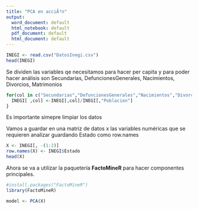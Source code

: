 ```yaml
---
title: "PCA en acciÃ³n"
output:
  word_document: default
  html_notebook: default
  pdf_document: default
  html_document: default
---
```




```r
INEGI <- read.csv("DatosInegi.csv")
head(INEGI)

```

Se dividen las variables qe necesitamos para hacer per capita y para poder hacer análisis son Secundarias, DefuncionesGenerales, Nacimientos, Divorcios, Matrimonios

```r

for(col in c("Secundarias","DefuncionesGenerales","Nacimientos","Divorcios","Matrimonios")){
  INEGI[ ,col] <-INEGI[,col]/INEGI[,"Poblacion"]
}

```
Es importante simepre limpiar los datos

Vamos a guardar en una matriz de datos x las variables numéricas que se requieren analizar guardando Estado como row.names

```r
X <- INEGI[, -(1:2)]
row.names(X) <- INEGI$Estado
head(X)
```

Ahora se va a utilizar la paquetería **FactoMineR** para hacer componentes principales. 

```r
#install.packages("FactoMineR")
library(FactoMineR)
```

```r
model <- PCA(X)
```

 




